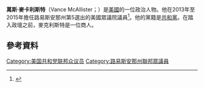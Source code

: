 '''萬斯·麥卡利斯特'''（Vance McAllister；{{bd|1974年|1月7日}}）是[[美國|美國]]的一位政治人物。他在2013年至2015年擔任路易斯安那州第5選出的美國眾議院議員<ref name=congelection>{{cite web|url=http://staticresults.sos.la.gov/11042014/11042014_Congressional.html|title=Election results 11/4/2014|publisher=[[Louisiana_Secretary_of_State|Louisiana Secretary of State]]|accessdate=November 5, 2014|archive-date=2016-03-04|archive-url=https://web.archive.org/web/20160304100727/http://staticresults.sos.la.gov/11042014/11042014_Congressional.html|dead-url=no}}</ref>。他的黨籍是[[共和黨_(美國)|共和黨]]。在踏入政壇之前，麥克利斯特是一位商人。
== 參考資料 ==
{{reflist}}
{{US-poli-bio-stub}}
{{normdaten}}
{{DEFAULTSORT:mcallister}}
[[Category:美国共和党联邦众议员|Category:美国共和党联邦众议员]]
[[Category:路易斯安那州聯邦眾議員|Category:路易斯安那州聯邦眾議員]]